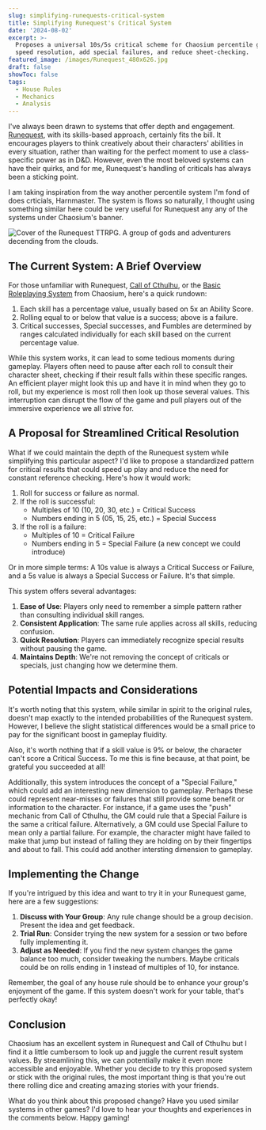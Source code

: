 ```yaml
---
slug: simplifying-runequests-critical-system
title: Simplifying Runequest's Critical System
date: '2024-08-02'
excerpt: >-
  Proposes a universal 10s/5s critical scheme for Chaosium percentile games to
  speed resolution, add special failures, and reduce sheet-checking.
featured_image: /images/Runequest_480x626.jpg
draft: false
showToc: false
tags:
  - House Rules
  - Mechanics
  - Analysis
---
```


I've always been drawn to systems that offer depth and engagement. [Runequest](https://www.chaosium.com/runequest-rpg/), with its skills-based approach, certainly fits the bill. It encourages players to think creatively about their characters' abilities in every situation, rather than waiting for the perfect moment to use a class-specific power as in D&D. However, even the most beloved systems can have their quirks, and for me, Runequest's handling of criticals has always been a sticking point.

I am taking inspiration from the way another percentile system I'm fond of does crticials, Harnmaster. The system is flows so naturally, I thought using something similar here could be very useful for Runequest any any of the systems under Chaosium's banner. 

![Cover of the Runequest TTRPG. A group of gods and adventurers decending from the clouds.](/images/Runequest_480x626.jpg)

## The Current System: A Brief Overview

For those unfamiliar with Runequest, [Call of Cthulhu](https://www.chaosium.com/call-of-cthulhu-rpg/), or the [Basic Roleplaying System](https://www.chaosium.com/basic-roleplaying/) from Chaosium, here's a quick rundown:

1. Each skill has a percentage value, usually based on 5x an Ability Score.
2. Rolling equal to or below that value is a success; above is a failure.
3. Critical successes, Special successes, and Fumbles are determined by ranges calculated individually for each skill based on the current percentage value.

While this system works, it can lead to some tedious moments during gameplay. Players often need to pause after each roll to consult their character sheet, checking if their result falls within these specific ranges. An efficient player might look this up and have it in mind when they go to roll, but my experience is most roll then look up those several values. This interruption can disrupt the flow of the game and pull players out of the immersive experience we all strive for.

## A Proposal for Streamlined Critical Resolution

What if we could maintain the depth of the Runequest system while simplifying this particular aspect? I'd like to propose a standardized pattern for critical results that could speed up play and reduce the need for constant reference checking. Here's how it would work:

1. Roll for success or failure as normal.
2. If the roll is successful:
   - Multiples of 10 (10, 20, 30, etc.) = Critical Success
   - Numbers ending in 5 (05, 15, 25, etc.) = Special Success
3. If the roll is a failure:
   - Multiples of 10 = Critical Failure
   - Numbers ending in 5 = Special Failure (a new concept we could introduce)

Or in more simple terms:  A 10s value is always a Critical Success or Failure, and a 5s value is always a Special Success or Failure.  It's that simple.

This system offers several advantages:

1. **Ease of Use**: Players only need to remember a simple pattern rather than consulting individual skill ranges.
2. **Consistent Application**: The same rule applies across all skills, reducing confusion.
3. **Quick Resolution**: Players can immediately recognize special results without pausing the game.
4. **Maintains Depth**: We're not removing the concept of criticals or specials, just changing how we determine them.

## Potential Impacts and Considerations

It's worth noting that this system, while similar in spirit to the original rules, doesn't map exactly to the intended probabilities of the Runequest system. However, I believe the slight statistical differences would be a small price to pay for the significant boost in gameplay fluidity.

Also, it's worth nothing that if a skill value is 9% or below, the character can't score a Critical Success.  To me this is fine because, at that point, be grateful you succeeded at all!

Additionally, this system introduces the concept of a "Special Failure," which could add an interesting new dimension to gameplay. Perhaps these could represent near-misses or failures that still provide some benefit or information to the character.  For instance, if a game uses the "push" mechanic from Call of Cthulhu, the GM could rule that a Special Failure is the same a critical failure.  Alternatively, a GM could use Special Failure to mean only a partial failure.  For example, the character might have failed to make that jump but instead of falling they are holding on by their fingertips and about to fall.  This could add another intersting dimension to gameplay.

## Implementing the Change

If you're intrigued by this idea and want to try it in your Runequest game, here are a few suggestions:

1. **Discuss with Your Group**: Any rule change should be a group decision. Present the idea and get feedback.
2. **Trial Run**: Consider trying the new system for a session or two before fully implementing it.
3. **Adjust as Needed**: If you find the new system changes the game balance too much, consider tweaking the numbers. Maybe criticals could be on rolls ending in 1 instead of multiples of 10, for instance.

Remember, the goal of any house rule should be to enhance your group's enjoyment of the game. If this system doesn't work for your table, that's perfectly okay!

## Conclusion

Chaosium has an excellent system in Runequest and Call of Cthulhu but I find it a little cumbersom to look up and juggle the current result system values. By streamlining this, we can potentially make it even more accessible and enjoyable. Whether you decide to try this proposed system or stick with the original rules, the most important thing is that you're out there rolling dice and creating amazing stories with your friends.

What do you think about this proposed change? Have you used similar systems in other games? I'd love to hear your thoughts and experiences in the comments below. Happy gaming!

